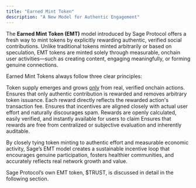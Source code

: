 ```yaml
---
title: "Earned Mint Token"
description: "A New Model for Authentic Engagement"
---
```


The **Earned Mint Token (EMT)** model introduced by Sage Protocol offers a fresh way to mint tokens by explicitly rewarding authentic, verified social contributions. Unlike traditional tokens minted arbitrarily or based on speculation, EMT tokens are minted solely through measurable, onchain user activities—such as creating content, engaging meaningfully, or forming genuine connections.

Earned Mint Tokens always follow three clear principles:

<Card title="Earned and Organic" icon="square-1" iconType="solid">
  Token supply emerges and grows <u>only</u> from real, verified onchain actions.

  <Tip>
    Ensures that only authentic contribution is rewarded and removes arbitrary token issuance.
  </Tip>
</Card>

<Card title="Cost-Anchored Economics" icon="square-2" iconType="solid">
  Each reward directly reflects the rewarded action's transaction fee.

  <Tip>
    Ensures that incentives are aligned closely with actual user effort and naturally discourages spam.
  </Tip>
</Card>

<Card title="Transparent and Immediate Rewards" icon="square-3" iconType="solid">
  Rewards are openly calculated, easily verified, and instantly available for users to claim

  <Tip>
    Ensures that rewards are free from centralized or subjective evaluation and inherently auditable.
  </Tip>
</Card>

By closely tying token minting to authentic effort and measurable economic activity, Sage’s EMT model creates a sustainable incentive loop that encourages genuine participation, fosters healthier communities, and accurately reflects real network growth and value.

Sage Protocol’s own EMT token, \$TRUST, is discussed in detail in the following section.
